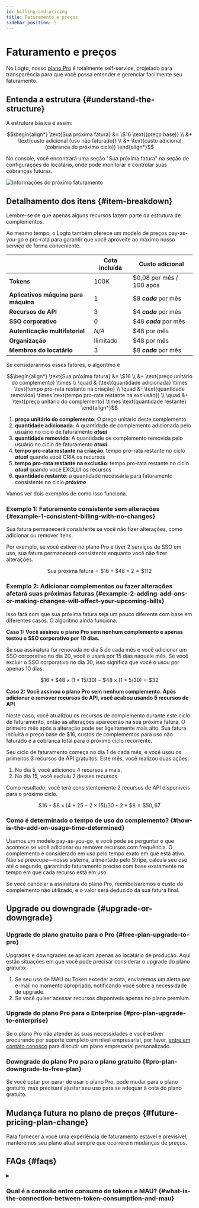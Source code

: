 ```yaml
---
id: billing-and-pricing
title: Faturamento e preços
sidebar_position: 5
---
```


# Faturamento e preços

No Logto, nosso [plano Pro](https://logto.io/pricing) é totalmente self-service, projetado para transparência para que você possa entender e gerenciar facilmente seu faturamento.

## Entenda a estrutura \{#understand-the-structure}

A estrutura básica é assim:

```math
\begin{align*}
\text{Sua próxima fatura} &= \$16 \text{(preço base)} \\
&+ \text{custo adicional (uso não faturado)} \\
&+ \text{custo adicional (cobrança do próximo ciclo)}
\end{align*}
```

No console, você encontrará uma seção "Sua próxima fatura" na seção de configurações do locatário, onde pode monitorar e controlar suas cobranças futuras.

![Informações do próximo faturamento](./assets/next-billing-info.png)

## Detalhamento dos itens \{#item-breakdown}

Lembre-se de que apenas alguns recursos fazem parte da estrutura de complementos.

Ao mesmo tempo, o Logto também oferece um modelo de preços pay-as-you-go e pro-rata para garantir que você aproveite ao máximo nosso serviço de forma conveniente.

|                                      | Cota incluída | Custo adicional          |
| ------------------------------------ | ------------- | ------------------------ |
| **Tokens**                           | 100K          | $0,08 por mês / 100 após |
| **Aplicativos máquina para máquina** | 1             | $8 **_cada_** por mês    |
| **Recursos de API**                  | 3             | $4 **_cada_** por mês    |
| **SSO corporativo**                  | 0             | $48 **_cada_** por mês   |
| **Autenticação multifatorial**       | _N/A_         | $48 por mês              |
| **Organização**                      | Ilimitado     | $48 por mês              |
| **Membros do locatário**             | 3             | $8 **_cada_** por mês    |

Se considerarmos esses fatores, o algoritmo é

```math
\begin{align*}
\text{Sua próxima fatura} &= \$16 \\
&+ \text{preço unitário do complemento} \times \\
\quad & (\text{quantidade adicionada} \times \text{tempo pro-rata restante na criação} \\
\quad &- \text{quantidade removida} \times \text{tempo pro-rata restante na exclusão}) \\
\quad &+ \text{preço unitário do complemento} \times \text{quantidade restante}
\end{align*}
```

1. **preço unitário do complemento**: O preço unitário deste complemento
2. **quantidade adicionada**: A quantidade de complemento adicionada pelo usuário no ciclo de faturamento **_atual_**
3. **quantidade removida**: A quantidade de complemento removida pelo usuário no ciclo de faturamento **_atual_**
4. **tempo pro-rata restante na criação**: tempo pro-rata restante no ciclo **_atual_** quando você CRIA os recursos
5. **tempo pro-rata restante na exclusão**: tempo pro-rata restante no ciclo **_atual_** quando você EXCLUI os recursos
6. **quantidade restante**: a quantidade necessária para faturamento consistente no ciclo **_próximo_**

Vamos ver dois exemplos de como isso funciona.

### Exemplo 1: Faturamento consistente sem alterações \{#example-1-consistent-billing-with-no-changes}

Sua fatura permanecerá consistente se você não fizer alterações, como adicionar ou remover itens.

Por exemplo, se você estiver no plano Pro e tiver 2 serviços de SSO em uso, sua fatura permanecerá consistente enquanto você não fizer alterações.

```math
\text{Sua próxima fatura} = \$ 16 + \$ 48 \times 2 = \$ 112
```

### Exemplo 2: Adicionar complementos ou fazer alterações afetará suas próximas faturas \{#example-2-adding-add-ons-or-making-changes-will-affect-your-upcoming-bills}

Isso fará com que sua próxima fatura seja um pouco diferente com base em diferentes casos. O algoritmo ainda funciona.

**Caso 1: Você assinou o plano Pro sem nenhum complemento e apenas testou o SSO corporativo por 10 dias.**

Se sua assinatura for renovada no dia 5 de cada mês e você adicionar um SSO corporativo no dia 20, você o usará por 15 dias naquele mês. Se você excluir o SSO corporativo no dia 30, isso significa que você o usou por apenas 10 dias.

```math
\$16 + \$48 \times (1 \times 15 / 30) - \$48 \times (1 \times 5 / 30) = \$32
```

**Caso 2: Você assinou o plano Pro sem nenhum complemento. Após adicionar e remover recursos de API, você acabou usando 5 recursos de API**

Neste caso, você atualizou os recursos de complemento durante este ciclo de faturamento, então as alterações aparecerão na sua próxima fatura. O primeiro mês após a alteração pode ser ligeiramente mais alto. Sua fatura incluirá o preço base de $16, custos de complementos para uso não faturado e a cobrança total para o próximo ciclo recorrente.

Seu ciclo de faturamento começa no dia 1 de cada mês, e você usou os primeiros 3 recursos de API gratuitos. Este mês, você realizou duas ações:

1. No dia 5, você adicionou 4 recursos a mais.
2. No dia 15, você excluiu 2 desses recursos.

Como resultado, você terá consistentemente 2 recursos de API disponíveis para o próximo ciclo.

```math
\$16 + \$8 \times (4 \times 25 - 2 \times 15) / 30 + 2 \times \$8 = \$50,67
```

### Como é determinado o tempo de uso do complemento? \{#how-is-the-add-on-usage-time-determined}

Usamos um modelo pay-as-you-go, e você pode se perguntar o que acontece se você adicionar ou remover recursos com frequência. O complemento é considerado em uso pelo tempo exato em que está ativo. Não se preocupe—nosso sistema, alimentado pelo Stripe, calcula seu uso até o segundo, garantindo faturamento preciso com base exatamente no tempo em que cada recurso está em uso.

Se você cancelar a assinatura do plano Pro, reembolsaremos o custo do complemento não utilizado, e o valor será deduzido da sua fatura final.

## Upgrade ou downgrade \{#upgrade-or-downgrade}

### Upgrade do plano gratuito para o Pro \{#free-plan-upgrade-to-pro}

Upgrades e downgrades se aplicam apenas ao locatário de produção. Aqui estão situações em que você pode precisar considerar o upgrade do plano gratuito:

1. Se seu uso de MAU ou Token exceder a cota, enviaremos um alerta por e-mail no momento apropriado, notificando você sobre a necessidade de upgrade.
2. Se você quiser acessar recursos disponíveis apenas no plano premium.

### Upgrade do plano Pro para o Enterprise \{#pro-plan-upgrade-to-enterprise}

Se o plano Pro não atender às suas necessidades e você estiver procurando por suporte completo em nível empresarial, por favor, [entre em contato conosco](https://logto.io/contact) para discutir um plano empresarial personalizado.

### Downgrade do plano Pro para o plano gratuito \{#pro-plan-downgrade-to-free-plan}

Se você optar por parar de usar o plano Pro, pode mudar para o plano gratuito, mas precisará ajustar seu uso para se adequar à cota do plano gratuito.

## Mudança futura no plano de preços \{#future-pricing-plan-change}

Para fornecer a você uma experiência de faturamento estável e previsível, manteremos seu plano atual sempre que ocorrerem mudanças de preços.

## FAQs \{#faqs}

<details>

<summary>

### Qual é a conexão entre consumo de tokens e MAU? \{#what-is-the-connection-between-token-consumption-and-mau}

</summary>

Logto usa autenticação baseada em tokens. Um único usuário fazendo login uma vez pode envolver o consumo de dois ou três tokens: Token de ID, Token de acesso e Token de atualização. Se você usar recursos como M2M ou Organização, tokens adicionais, como tokens M2M ou tokens de organização, também podem estar envolvidos. O consumo de tokens depende de como os usuários interagem com seu sistema. Para ajudá-lo a acompanhar isso, oferecemos monitoramento em tempo real do uso de tokens no <CloudLink to="/dashboard">Console > Dashboard</CloudLink>. Aqui está um exemplo: nosso plano gratuito oferece 100k tokens gratuitamente, o que pode suportar aproximadamente entre 30k-50k MAU (Usuários Ativos Mensais).

</details>
